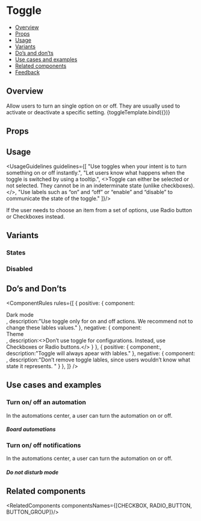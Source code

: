 
<Meta 
  title="Inputs/Toggle"
  component={Toggle} 
/>

<!--- Component template -->


<!--- Component documentation -->

# Toggle
- [Overview](#overview)
- [Props](#props)
- [Usage](#usage)
- [Variants](#variants)
- [Do’s and don’ts](#dos-and-donts)
- [Use cases and examples](#use-cases-and-examples)
- [Related components](#related-components)
- [Feedback](#feedback)

## Overview
Allow users to turn an single option on or off. They are usually used to activate or deactivate a specific setting.
<Canvas>
  <Story name="Overview">
    {toggleTemplate.bind({})}
  </Story>
</Canvas>

## Props
<ArgsTable of={Toggle} />

## Usage
<UsageGuidelines guidelines={[
  "Use toggles when your intent is to turn something on or off instantly.",
  "Let users know what happens when the toggle is switched by using a tooltip.",
  <>Toggle can either be selected or not selected. They cannot be in an indeterminate state (unlike <Link href="/?path=/docs/inputs-checkbox--overview">checkboxes</Link>).</>,
  "Use labels such as “on” and “off” or “enable” and “disable” to communicate the state of the toggle."
]}/>

<Tip>
  If the user needs to choose an item from a set of options, use <Link href="/?path=/docs/inputs-radio-button--overview" size={Link.sizes.SMALL} withoutSpacing>Radio button</Link> or <Link href="/?path=/docs/inputs-checkbox--overview" size={Link.sizes.SMALL} withoutSpacing>Checkboxes</Link> instead.
</Tip>

## Variants
### States
<Canvas>
  <Story name="States">
    <MultipleStoryElementsWrapper className="monday-style-story-toggle_column">
      <Toggle isDefaultSelected={false} />
      <Toggle  />
      </MultipleStoryElementsWrapper>
  </Story>
</Canvas>

### Disabled
<Canvas>
  <Story name="Disabled">
    <MultipleStoryElementsWrapper className="monday-style-story-toggle_column">
      <Toggle isDefaultSelected={false} disabled={} />
      <Toggle disabled={} />
    </MultipleStoryElementsWrapper>
  </Story>
</Canvas>

## Do’s and Don’ts
<ComponentRules
  rules={[
    {
      positive: {
        component:
          <div className="monday-style-story-toggle_row">
            Dark mode <Toggle />
          </div>,
        description:"Use toggle only for on and off actions. We recommend not to change these lables values."
      },
      negative: {
        component:
          <div className="monday-style-story-toggle_row"> 
            Theme <Toggle offOverrideText="Light mode" onOverrideText="Dark mode" />
          </div>,
        description:<>Don’t use toggle for configurations. Instead, use <Link href="/?path=/docs/inputs-checkbox--overview" withoutSpacing>Checkboxes</Link> or <Link href="/?path=/docs/inputs-radio-button--overview" withoutSpacing>Radio buttons.</Link></>
      }
    },
    {
      positive: {
        component:<Toggle  />,
        description:"Toggle will always apear with lables."
      },
      negative: {
        component:
        <div className="monday-style-story-toggle_column">
          <Toggle offOverrideText="" /><Toggle areLabelsHidden />
        </div>,
        description:"Don’t remove toggle lables, since users wouldn’t know what state it represents. "
      }
    },
  ]}
/>

## Use cases and examples
### Turn on/ off an automation
In the automations center, a user can turn the automation on or off.
<Canvas>
  <Story name="Turn on/ off an automation">
    <h5>Board automations</h5>
    <Toggle />
  </Story>
</Canvas>

### Turn on/ off notifications
In the automations center, a user can turn the automation on or off.
<Canvas>
  <Story name="Turn on/ off an notifications">
    <h5>Do not disturb mode</h5>
    <Toggle isDefaultSelected={false} />
  </Story>
</Canvas>

## Related components
<RelatedComponents componentsNames={[CHECKBOX, RADIO_BUTTON, BUTTON_GROUP]}/>